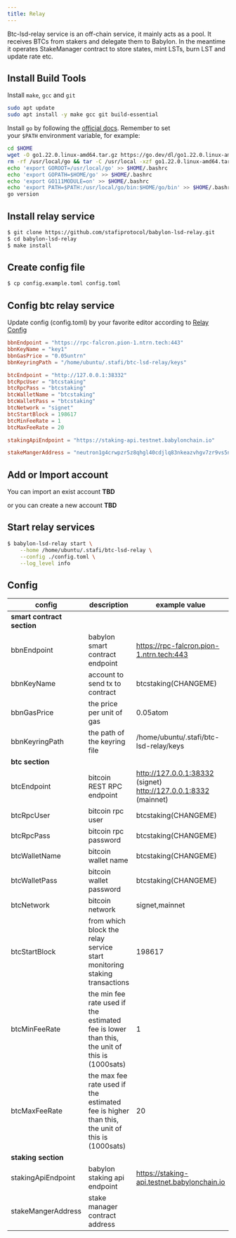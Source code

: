 ```yaml
---
title: Relay
---
```


Btc-lsd-relay service is an off-chain service, it mainly acts as a pool. It receives BTCs from stakers and delegate them to Babylon. In the meantime it operates StakeManager contract to store states, mint LSTs, burn LST and update rate etc.

## Install Build Tools

Install `make`, `gcc` and `git`

```bash
sudo apt update
sudo apt install -y make gcc git build-essential
```

Install `go` by following the [official docs](https://golang.org/doc/install). Remember to set your `$PATH` environment variable, for example:

```bash
cd $HOME
wget -O go1.22.0.linux-amd64.tar.gz https://go.dev/dl/go1.22.0.linux-amd64.tar.gz
rm -rf /usr/local/go && tar -C /usr/local -xzf go1.22.0.linux-amd64.tar.gz && rm go1.22.0.linux-amd64.tar.gz
echo 'export GOROOT=/usr/local/go' >> $HOME/.bashrc
echo 'export GOPATH=$HOME/go' >> $HOME/.bashrc
echo 'export GO111MODULE=on' >> $HOME/.bashrc
echo 'export PATH=$PATH:/usr/local/go/bin:$HOME/go/bin' >> $HOME/.bashrc && . $HOME/.bashrc
go version
```

## Install relay service

```bash
$ git clone https://github.com/stafiprotocol/babylon-lsd-relay.git
$ cd babylon-lsd-relay
$ make install
```

## Create config file

```bash
$ cp config.example.toml config.toml
```

## Config btc relay service

Update config (config.toml) by your favorite editor according to [Relay Config](./relay.html#config)

```toml
bbnEndpoint = "https://rpc-falcron.pion-1.ntrn.tech:443"
bbnKeyName = "key1"
bbnGasPrice = "0.05untrn"
bbnKeyringPath = "/home/ubuntu/.stafi/btc-lsd-relay/keys"

btcEndpoint = "http://127.0.0.1:38332"
btcRpcUser = "btcstaking"
btcRpcPass = "btcstaking"
btcWalletName = "btcstaking"
btcWalletPass = "btcstaking"
btcNetwork = "signet"
btcStartBlock = 198617
btcMinFeeRate = 1
btcMaxFeeRate = 20

stakingApiEndpoint = "https://staking-api.testnet.babylonchain.io"

stakeMangerAddress = "neutron1g4crwpzr5z8qhgl40cdjlq83nkeazvhgv7zr9vs5nfy4kk0ep0cssskfjq"
```

## Add or Import account

You can import an exist account
**TBD**

or you can create a new account
**TBD**

## Start relay services

```bash
$ babylon-lsd-relay start \
    --home /home/ubuntu/.stafi/btc-lsd-relay \
    --config ./config.toml \
    --log_level info
```

## Config

| config | description | example value |
| --- | --- | --- |
| **smart contract section** | | |
| bbnEndpoint | babylon smart contract endpoint | https://rpc-falcron.pion-1.ntrn.tech:443  |
| bbnKeyName  | account to send tx to contract | btcstaking(CHANGEME) |
| bbnGasPrice | the price per unit of gas | 0.05atom |
| bbnKeyringPath | the path of the keyring file  | /home/ubuntu/.stafi/btc-lsd-relay/keys |
| **btc section** | | |
| btcEndpoint | bitcoin REST RPC endpoint | http://127.0.0.1:38332 (signet)<br/>http://127.0.0.1:8332 (mainnet) |
| btcRpcUser | bitcoin rpc user | btcstaking(CHANGEME) |
| btcRpcPass | bitcoin rpc password | btcstaking(CHANGEME) |
| btcWalletName | bitcoin wallet name | btcstaking(CHANGEME) |
| btcWalletPass | bitcoin wallet password | btcstaking(CHANGEME) |
| btcNetwork | bitcoin network | signet,mainnet |
| btcStartBlock | from which block the relay service start monitoring staking transactions  | 198617 |
| btcMinFeeRate | the min fee rate used if the estimated fee is lower than this, the unit of this is (1000sats) | 1 |
| btcMaxFeeRate | the max fee rate used if the estimated fee is higher than this, the unit of this is (1000sats) | 20 |
| **staking section** | | |
| stakingApiEndpoint | babylon staking api endpoint | https://staking-api.testnet.babylonchain.io |
| stakeMangerAddress | stake manager contract address | |

